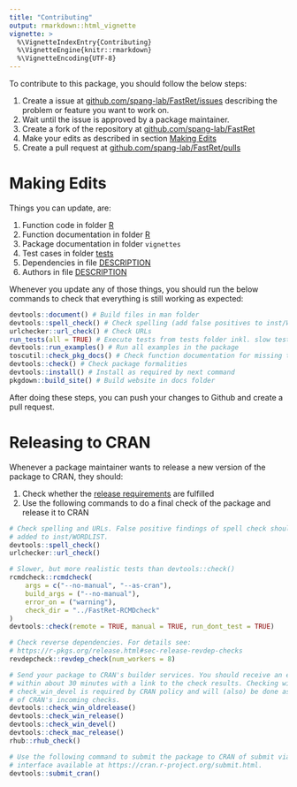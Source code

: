 ```yaml
---
title: "Contributing"
output: rmarkdown::html_vignette
vignette: >
  %\VignetteIndexEntry{Contributing}
  %\VignetteEngine{knitr::rmarkdown}
  %\VignetteEncoding{UTF-8}
---
```


To contribute to this package, you should follow the below steps:

1.  Create a issue at
    [github.com/spang-lab/FastRet/issues](https://github.com/spang-lab/FastRet/issues)
    describing the problem or feature you want to work on.
2.  Wait until the issue is approved by a package maintainer.
3.  Create a fork of the repository at
    [github.com/spang-lab/FastRet](https://github.com/spang-lab/FastRet)
4.  Make your edits as described in section [Making Edits](#making-edits)
5.  Create a pull request at
    [github.com/spang-lab/FastRet/pulls](https://github.com/spang-lab/FastRet/pulls)

# Making Edits

Things you can update, are:

1.  Function code in folder [R](R)
2.  Function documentation in folder [R](R)
3.  Package documentation in folder `vignettes`
4.  Test cases in folder [tests](tests)
5.  Dependencies in file [DESCRIPTION](DESCRIPTION)
6.  Authors in file [DESCRIPTION](DESCRIPTION)

Whenever you update any of those things, you should run the below commands to
check that everything is still working as expected:

```R
devtools::document() # Build files in man folder
devtools::spell_check() # Check spelling (add false positives to inst/WORDLIST)
urlchecker::url_check() # Check URLs
run_tests(all = TRUE) # Execute tests from tests folder inkl. slow tests
devtools::run_examples() # Run all examples in the package
toscutil::check_pkg_docs() # Check function documentation for missing tags
devtools::check() # Check package formalities
devtools::install() # Install as required by next command
pkgdown::build_site() # Build website in docs folder
```

After doing these steps, you can push your changes to Github and create a pull
request.

# Releasing to CRAN

Whenever a package maintainer wants to release a new version of the package to
CRAN, they should:

1.  Check whether the
    [release requirements](https://r-pkgs.org/release.html#sec-release-initial)
    are fulfilled
2.  Use the following commands to do a final check of the package and release it
    to CRAN

```R
# Check spelling and URLs. False positive findings of spell check should be
# added to inst/WORDLIST.
devtools::spell_check()
urlchecker::url_check()

# Slower, but more realistic tests than devtools::check()
rcmdcheck::rcmdcheck(
    args = c("--no-manual", "--as-cran"),
    build_args = ("--no-manual"),
    error_on = ("warning"),
    check_dir = "../FastRet-RCMDcheck"
)
devtools::check(remote = TRUE, manual = TRUE, run_dont_test = TRUE)

# Check reverse dependencies. For details see:
# https://r-pkgs.org/release.html#sec-release-revdep-checks
revdepcheck::revdep_check(num_workers = 8)

# Send your package to CRAN's builder services. You should receive an e-mail
# within about 30 minutes with a link to the check results. Checking with
# check_win_devel is required by CRAN policy and will (also) be done as part
# of CRAN's incoming checks.
devtools::check_win_oldrelease()
devtools::check_win_release()
devtools::check_win_devel()
devtools::check_mac_release()
rhub::rhub_check()

# Use the following command to submit the package to CRAN of submit via the web
# interface available at https://cran.r-project.org/submit.html.
devtools::submit_cran()
```
